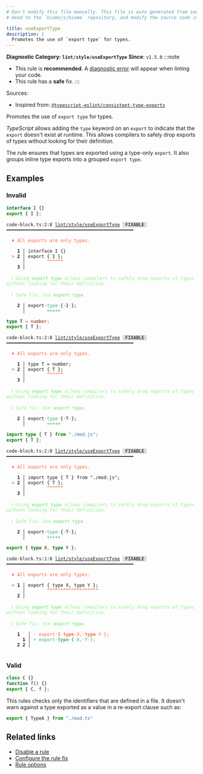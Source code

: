 ```yaml
---
# Don't modify this file manually. This file is auto generated from source, and you will lose your changes next time the website is built.
# Head to the `biomejs/biome` repository, and modify the source code in there.

title: useExportType
description: |
  Promotes the use of `export type` for types.
---
```


**Diagnostic Category: `lint/style/useExportType`**
<Tabs>
<TabItem label="TypeScript and TSX" icon="seti:typescript">
**Since**: `v1.5.0`
:::note
- This rule is **recommended**. A [diagnostic error](/reference/diagnostics#error) will appear when linting your code.
- This rule has a **safe** fix.
:::

Sources: 
- Inspired from: <a href="https://typescript-eslint.io/rules/consistent-type-exports" target="_blank"><code>@typescript-eslint/consistent-type-exports</code></a>

Promotes the use of `export type` for types.

_TypeScript_ allows adding the `type` keyword on an `export` to indicate that the `export` doesn't exist at runtime.
This allows compilers to safely drop exports of types without looking for their definition.

The rule ensures that types are exported using a type-only `export`.
It also groups inline type exports into a grouped `export type`.

## Examples

### Invalid

```ts
interface I {}
export { I };
```

<pre class="language-text"><code class="language-text">code-block.ts:2:8 <a href="https://biomejs.dev/linter/rules/use-export-type">lint/style/useExportType</a> <span style="color: #000; background-color: #ddd;"> FIXABLE </span> ━━━━━━━━━━━━━━━━━━━━━━━━━━━━━━━━━━━━━━━━━━━━━━━<br /><br />  <strong><span style="color: Tomato;">✖</span></strong> <span style="color: Tomato;">All exports are only types.</span><br />  <br />    <strong>1 │ </strong>interface I &#123;&#125;<br />  <strong><span style="color: Tomato;">&gt;</span></strong> <strong>2 │ </strong>export &#123; I &#125;;<br />   <strong>   │ </strong>       <strong><span style="color: Tomato;">^</span></strong><strong><span style="color: Tomato;">^</span></strong><strong><span style="color: Tomato;">^</span></strong><strong><span style="color: Tomato;">^</span></strong><strong><span style="color: Tomato;">^</span></strong><strong><span style="color: Tomato;">^</span></strong><br />    <strong>3 │ </strong><br />  <br />  <strong><span style="color: lightgreen;">ℹ</span></strong> <span style="color: lightgreen;">Using </span><span style="color: lightgreen;"><strong>export type</strong></span><span style="color: lightgreen;"> allows compilers to safely drop exports of types without looking for their definition.</span><br />  <br />  <strong><span style="color: lightgreen;">ℹ</span></strong> <span style="color: lightgreen;">Safe fix</span><span style="color: lightgreen;">: </span><span style="color: lightgreen;">Use </span><span style="color: lightgreen;"><strong>export type</strong></span><span style="color: lightgreen;">.</span><br />  <br />  <strong>  2 │ </strong>export<span style="opacity: 0.8;">·</span><span style="color: MediumSeaGreen;">t</span><span style="color: MediumSeaGreen;">y</span><span style="color: MediumSeaGreen;">p</span><span style="color: MediumSeaGreen;">e</span><span style="opacity: 0.8;"><span style="color: MediumSeaGreen;">·</span></span>&#123;<span style="opacity: 0.8;">·</span>I<span style="opacity: 0.8;">·</span>&#125;;<br />  <strong>    │ </strong>       <span style="color: MediumSeaGreen;">+</span><span style="color: MediumSeaGreen;">+</span><span style="color: MediumSeaGreen;">+</span><span style="color: MediumSeaGreen;">+</span><span style="color: MediumSeaGreen;">+</span>      <br /></code></pre>

```ts
type T = number;
export { T };
```

<pre class="language-text"><code class="language-text">code-block.ts:2:8 <a href="https://biomejs.dev/linter/rules/use-export-type">lint/style/useExportType</a> <span style="color: #000; background-color: #ddd;"> FIXABLE </span> ━━━━━━━━━━━━━━━━━━━━━━━━━━━━━━━━━━━━━━━━━━━━━━━<br /><br />  <strong><span style="color: Tomato;">✖</span></strong> <span style="color: Tomato;">All exports are only types.</span><br />  <br />    <strong>1 │ </strong>type T = number;<br />  <strong><span style="color: Tomato;">&gt;</span></strong> <strong>2 │ </strong>export &#123; T &#125;;<br />   <strong>   │ </strong>       <strong><span style="color: Tomato;">^</span></strong><strong><span style="color: Tomato;">^</span></strong><strong><span style="color: Tomato;">^</span></strong><strong><span style="color: Tomato;">^</span></strong><strong><span style="color: Tomato;">^</span></strong><strong><span style="color: Tomato;">^</span></strong><br />    <strong>3 │ </strong><br />  <br />  <strong><span style="color: lightgreen;">ℹ</span></strong> <span style="color: lightgreen;">Using </span><span style="color: lightgreen;"><strong>export type</strong></span><span style="color: lightgreen;"> allows compilers to safely drop exports of types without looking for their definition.</span><br />  <br />  <strong><span style="color: lightgreen;">ℹ</span></strong> <span style="color: lightgreen;">Safe fix</span><span style="color: lightgreen;">: </span><span style="color: lightgreen;">Use </span><span style="color: lightgreen;"><strong>export type</strong></span><span style="color: lightgreen;">.</span><br />  <br />  <strong>  2 │ </strong>export<span style="opacity: 0.8;">·</span><span style="color: MediumSeaGreen;">t</span><span style="color: MediumSeaGreen;">y</span><span style="color: MediumSeaGreen;">p</span><span style="color: MediumSeaGreen;">e</span><span style="opacity: 0.8;"><span style="color: MediumSeaGreen;">·</span></span>&#123;<span style="opacity: 0.8;">·</span>T<span style="opacity: 0.8;">·</span>&#125;;<br />  <strong>    │ </strong>       <span style="color: MediumSeaGreen;">+</span><span style="color: MediumSeaGreen;">+</span><span style="color: MediumSeaGreen;">+</span><span style="color: MediumSeaGreen;">+</span><span style="color: MediumSeaGreen;">+</span>      <br /></code></pre>

```ts
import type { T } from "./mod.js";
export { T };
```

<pre class="language-text"><code class="language-text">code-block.ts:2:8 <a href="https://biomejs.dev/linter/rules/use-export-type">lint/style/useExportType</a> <span style="color: #000; background-color: #ddd;"> FIXABLE </span> ━━━━━━━━━━━━━━━━━━━━━━━━━━━━━━━━━━━━━━━━━━━━━━━<br /><br />  <strong><span style="color: Tomato;">✖</span></strong> <span style="color: Tomato;">All exports are only types.</span><br />  <br />    <strong>1 │ </strong>import type &#123; T &#125; from &quot;./mod.js&quot;;<br />  <strong><span style="color: Tomato;">&gt;</span></strong> <strong>2 │ </strong>export &#123; T &#125;;<br />   <strong>   │ </strong>       <strong><span style="color: Tomato;">^</span></strong><strong><span style="color: Tomato;">^</span></strong><strong><span style="color: Tomato;">^</span></strong><strong><span style="color: Tomato;">^</span></strong><strong><span style="color: Tomato;">^</span></strong><strong><span style="color: Tomato;">^</span></strong><br />    <strong>3 │ </strong><br />  <br />  <strong><span style="color: lightgreen;">ℹ</span></strong> <span style="color: lightgreen;">Using </span><span style="color: lightgreen;"><strong>export type</strong></span><span style="color: lightgreen;"> allows compilers to safely drop exports of types without looking for their definition.</span><br />  <br />  <strong><span style="color: lightgreen;">ℹ</span></strong> <span style="color: lightgreen;">Safe fix</span><span style="color: lightgreen;">: </span><span style="color: lightgreen;">Use </span><span style="color: lightgreen;"><strong>export type</strong></span><span style="color: lightgreen;">.</span><br />  <br />  <strong>  2 │ </strong>export<span style="opacity: 0.8;">·</span><span style="color: MediumSeaGreen;">t</span><span style="color: MediumSeaGreen;">y</span><span style="color: MediumSeaGreen;">p</span><span style="color: MediumSeaGreen;">e</span><span style="opacity: 0.8;"><span style="color: MediumSeaGreen;">·</span></span>&#123;<span style="opacity: 0.8;">·</span>T<span style="opacity: 0.8;">·</span>&#125;;<br />  <strong>    │ </strong>       <span style="color: MediumSeaGreen;">+</span><span style="color: MediumSeaGreen;">+</span><span style="color: MediumSeaGreen;">+</span><span style="color: MediumSeaGreen;">+</span><span style="color: MediumSeaGreen;">+</span>      <br /></code></pre>

```ts
export { type X, type Y };
```

<pre class="language-text"><code class="language-text">code-block.ts:1:8 <a href="https://biomejs.dev/linter/rules/use-export-type">lint/style/useExportType</a> <span style="color: #000; background-color: #ddd;"> FIXABLE </span> ━━━━━━━━━━━━━━━━━━━━━━━━━━━━━━━━━━━━━━━━━━━━━━━<br /><br />  <strong><span style="color: Tomato;">✖</span></strong> <span style="color: Tomato;">All exports are only types.</span><br />  <br />  <strong><span style="color: Tomato;">&gt;</span></strong> <strong>1 │ </strong>export &#123; type X, type Y &#125;;<br />   <strong>   │ </strong>       <strong><span style="color: Tomato;">^</span></strong><strong><span style="color: Tomato;">^</span></strong><strong><span style="color: Tomato;">^</span></strong><strong><span style="color: Tomato;">^</span></strong><strong><span style="color: Tomato;">^</span></strong><strong><span style="color: Tomato;">^</span></strong><strong><span style="color: Tomato;">^</span></strong><strong><span style="color: Tomato;">^</span></strong><strong><span style="color: Tomato;">^</span></strong><strong><span style="color: Tomato;">^</span></strong><strong><span style="color: Tomato;">^</span></strong><strong><span style="color: Tomato;">^</span></strong><strong><span style="color: Tomato;">^</span></strong><strong><span style="color: Tomato;">^</span></strong><strong><span style="color: Tomato;">^</span></strong><strong><span style="color: Tomato;">^</span></strong><strong><span style="color: Tomato;">^</span></strong><strong><span style="color: Tomato;">^</span></strong><strong><span style="color: Tomato;">^</span></strong><br />    <strong>2 │ </strong><br />  <br />  <strong><span style="color: lightgreen;">ℹ</span></strong> <span style="color: lightgreen;">Using </span><span style="color: lightgreen;"><strong>export type</strong></span><span style="color: lightgreen;"> allows compilers to safely drop exports of types without looking for their definition.</span><br />  <br />  <strong><span style="color: lightgreen;">ℹ</span></strong> <span style="color: lightgreen;">Safe fix</span><span style="color: lightgreen;">: </span><span style="color: lightgreen;">Use </span><span style="color: lightgreen;"><strong>export type</strong></span><span style="color: lightgreen;">.</span><br />  <br />    <strong>1</strong>  <strong> │ </strong><span style="color: Tomato;">-</span> <span style="color: Tomato;">e</span><span style="color: Tomato;">x</span><span style="color: Tomato;">p</span><span style="color: Tomato;">o</span><span style="color: Tomato;">r</span><span style="color: Tomato;">t</span><span style="color: Tomato;"><span style="opacity: 0.8;">·</span></span><span style="color: Tomato;"><strong>&#123;</strong></span><span style="color: Tomato;"><span style="opacity: 0.8;">·</span></span><span style="color: Tomato;"><strong>t</strong></span><span style="color: Tomato;"><strong>y</strong></span><span style="color: Tomato;"><strong>p</strong></span><span style="color: Tomato;"><strong>e</strong></span><span style="color: Tomato;"><span style="opacity: 0.8;">·</span></span><span style="color: Tomato;">X</span><span style="color: Tomato;">,</span><span style="color: Tomato;"><span style="opacity: 0.8;"><strong>·</strong></span></span><span style="color: Tomato;"><strong>t</strong></span><span style="color: Tomato;"><strong>y</strong></span><span style="color: Tomato;"><strong>p</strong></span><span style="color: Tomato;"><strong>e</strong></span><span style="color: Tomato;"><span style="opacity: 0.8;">·</span></span><span style="color: Tomato;">Y</span><span style="color: Tomato;"><span style="opacity: 0.8;">·</span></span><span style="color: Tomato;">&#125;</span><span style="color: Tomato;">;</span><br />      <strong>1</strong><strong> │ </strong><span style="color: MediumSeaGreen;">+</span> <span style="color: MediumSeaGreen;">e</span><span style="color: MediumSeaGreen;">x</span><span style="color: MediumSeaGreen;">p</span><span style="color: MediumSeaGreen;">o</span><span style="color: MediumSeaGreen;">r</span><span style="color: MediumSeaGreen;">t</span><span style="color: MediumSeaGreen;"><span style="opacity: 0.8;">·</span></span><span style="color: MediumSeaGreen;"><strong>t</strong></span><span style="color: MediumSeaGreen;"><strong>y</strong></span><span style="color: MediumSeaGreen;"><strong>p</strong></span><span style="color: MediumSeaGreen;"><strong>e</strong></span><span style="color: MediumSeaGreen;"><span style="opacity: 0.8;">·</span></span><span style="color: MediumSeaGreen;"><strong>&#123;</strong></span><span style="color: MediumSeaGreen;"><span style="opacity: 0.8;">·</span></span><span style="color: MediumSeaGreen;">X</span><span style="color: MediumSeaGreen;">,</span><span style="color: MediumSeaGreen;"><span style="opacity: 0.8;">·</span></span><span style="color: MediumSeaGreen;">Y</span><span style="color: MediumSeaGreen;"><span style="opacity: 0.8;">·</span></span><span style="color: MediumSeaGreen;">&#125;</span><span style="color: MediumSeaGreen;">;</span><br />    <strong>2</strong> <strong>2</strong><strong> │ </strong>  <br />  <br /></code></pre>

### Valid

```js
class C {}
function f() {}
export { C, f };
```

This rules checks only the identifiers that are defined in a file.
It doesn't warn against a type exported as a value in a re-export clause such as:

```ts
export { TypeA } from "./mod.ts"
```

## Related links

- [Disable a rule](/linter/#disable-a-lint-rule)
- [Configure the rule fix](/linter#configure-the-rule-fix)
- [Rule options](/linter/#rule-options)

</TabItem>
</Tabs>


